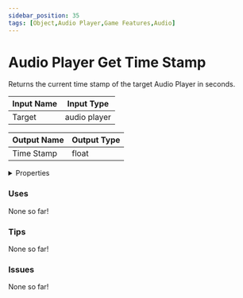 ```yaml
---
sidebar_position: 35
tags: [Object,Audio Player,Game Features,Audio]
---
```


# Audio Player Get Time Stamp

Returns the current time stamp of the target Audio Player in seconds.




<EsbSvg />

| Input Name | Input Type |
|-----------|-----------|
| Target | audio player |

| Output Name | Output Type |
|-----------|-----------|
| Time Stamp | float |


<details>
  <summary>Properties</summary>
  <div>
    <div>
    <table>
      <thead>
        <tr>
          <th>Is beta required?</th>
          <th>❌</th>
        </tr>
        <tr>
          <th>Is this chip a trolling risk?</th>
          <th>❌</th>
        </tr>
        <tr>
          <th>Chip UUID</th>
          <th>61e8293d-5d5a-4dbc-9505-0a13faf8b4cc</th>
        </tr>
      </thead>
    </table>
    </div>
  </div>
</details>

### Uses

None so far!

### Tips

None so far!

### Issues

None so far!